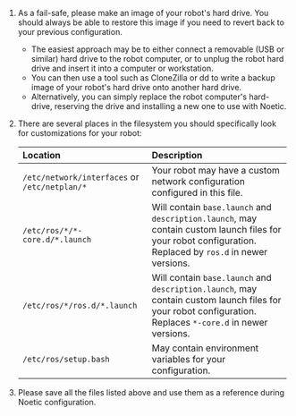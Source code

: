 1.  As a fail-safe, please make an image of your robot's hard drive. You should always be able to restore this image
    if you need to revert back to your previous configuration.

    - The easiest approach may be to either connect a removable (USB or similar) hard drive to the robot computer, or to unplug
      the robot hard drive and insert it into a computer or workstation.
    - You can then use a tool such as CloneZilla or dd to write a backup image of your robot's hard drive onto another
      hard drive.
    - Alternatively, you can simply replace the robot computer's hard-drive, reserving the drive and installing a new one
      to use with Noetic.

2.  There are several places in the filesystem you should specifically look for customizations for your robot:

    | Location                                      | Description                                                                                                                                                                                                                                                                                   |
    | :-------------------------------------------- | :------------------------------------------------------------------------------------------------------------------------------------------------------------- |
    | `/etc/network/interfaces` or `/etc/netplan/*` | Your robot may have a custom network configuration configured in this file.                                                                                    |
    | `/etc/ros/*/*-core.d/*.launch`                | Will contain `base.launch` and `description.launch`, may contain custom launch files for your robot configuration.  Replaced by `ros.d` in newer versions.     |
    | `/etc/ros/*/ros.d/*.launch`                   | Will contain `base.launch` and `description.launch`, may contain custom launch files for your robot configuration.  Replaces `*-core.d` in newer versions.     |
    | `/etc/ros/setup.bash`                         | May contain environment variables for your configuration.                                                                                                      |

3. Please save all the files listed above and use them as a reference during Noetic configuration.